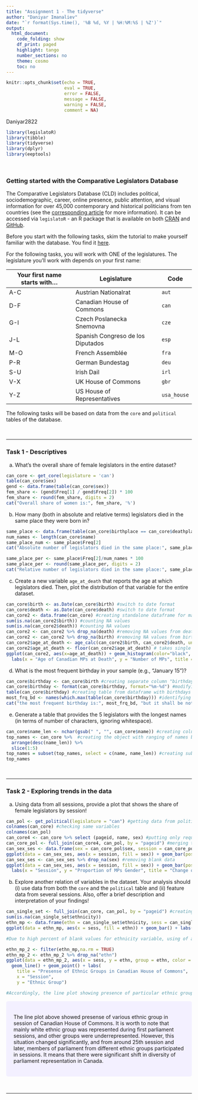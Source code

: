 ```yaml
---
title: "Assignment 1 - The tidyverse"
author: "Daniyar Imanaliev"
date: "`r format(Sys.time(), '%B %d, %Y | %H:%M:%S | %Z')`"
output:
  html_document:
    code_folding: show
    df_print: paged
    highlight: tango
    number_sections: no
    theme: cosmo
    toc: no
---
```

  
<style>
div.answer {background-color:#f3f0ff; border-radius: 5px; padding: 20px;}
</style>

```r
knitr::opts_chunk$set(echo = TRUE,
                      eval = TRUE,
                      error = FALSE,
                      message = FALSE,
                      warning = FALSE,
                      comment = NA)
```

<!-- Do not forget to input your Github username in the YAML configuration up there --> 

Daniyar2822

```r
library(legislatoR)
library(tibble)
library(tidyverse)
library(dplyr)
library(eeptools)

```

<br>

### Getting started with the Comparative Legislators Database

The Comparative Legislators Database (CLD) includes political, sociodemographic, career, online presence, public attention, and visual information for over 45,000 contemporary and historical politicians from ten countries (see the [corresponding article](https://www.cambridge.org/core/journals/british-journal-of-political-science/article/comparative-legislators-database/D28BB58A8B2C08C8593DB741F42C18B2) for more information). It can be accessed via `legislatoR` - an R package that is available on both [CRAN](https://cran.r-project.org/web/packages/legislatoR/index.html) and [GitHub](https://github.com/saschagobel/legislatoR).

Before you start with the following tasks, skim the tutorial to make yourself familiar with the database. You find it [here](https://cran.r-project.org/web/packages/legislatoR/vignettes/legislatoR.html).

For the following tasks, you will work with ONE of the legislatures. The legislature you'll work with depends on your first name:

| Your first name starts with... | Legislature | Code |
|---------|-------|-------|
| A-C | Austrian Nationalrat | `aut` |
| D-F | Canadian House of Commons | `can` |
| G-I | Czech Poslanecka Snemovna | `cze` |
| J-L | Spanish Congreso de los Diputados | `esp` |
| M-O | French Assemblée | `fra` |
| P-R | German Bundestag | `deu` |
| S-U | Irish Dail | `irl` |
| V-X | UK House of Commons | `gbr` |
| Y-Z | US House of Representatives  | `usa_house` |

The following tasks will be based on data from the `core` and `political` tables of the database.

<br>

***

### Task 1 - Descriptives

a) What's the overall share of female legislators in the entire dataset?

```r
can_core <- get_core(legislature = 'can')
table(can_core$sex)
gend <- data.frame(table(can_core$sex))
fem_share <- (gend$Freq[1] / gend$Freq[2]) * 100
fem_share <- round(fem_share, digits = 2)
cat("Overall share of women is:", fem_share, '%')
```

b) How many (both in absolute and relative terms) legislators died in the same place they were born in?

```r
same_place <- data.frame(table(can_core$birthplace == can_core$deathplace))
num_names <- length(can_core$name)
same_place_num <- same_place$Freq[2]
cat("Absolute number of legislators died in the same place:", same_place_num)
```


```r

same_place_per <- same_place$Freq[2]/num_names * 100
same_place_per <- round(same_place_per, digits = 2)
cat("Relative number of legislators died in the same place:", same_place_per, "%")
```

c) Create a new variable `age_at_death` that reports the age at which legislators died. Then, plot the distribution of that variable for the entire dataset.

```r
can_core$birth <- as.Date(can_core$birth) #switch to date format
can_core$death <- as.Date(can_core$death) #switch to date format
can_core2 <- data.frame(can_core) #creating standalone dataframe for manipulations
sum(is.na(can_core2$birth)) #counting NA values
sum(is.na(can_core2$death)) #counting NA values
can_core2 <- can_core2 %>% drop_na(death) #removing NA values from death column
can_core2 <- can_core2 %>% drop_na(birth) #removing NA values from birth column
can_core2$age_at_death <- age_calc(can_core2$birth, can_core2$death, units = 'years') #calculating age
can_core2$age_at_death <- floor(can_core2$age_at_death) # takes single numeric argument for creating plot
ggplot(can_core2, aes(x=age_at_death)) + geom_histogram(color="black", fill="blue",  binwidth=5) +
  labs(x = "Age of Canadian MPs at Death", y = "Number of MPs", title = "Canadian MPs Lifetime")
```

d) What is the most frequent birthday in your sample (e.g., “January 15")?

```r
can_core$birthday <- can_core$birth #creating separate column "birthday"
can_core$birthday <- format(can_core$birthday, format="%m-%d") #modifying format removing years
table(can_core$birthday) #creating table from dataframe with birthdays only
most_frq_bd <- names(which.max(table(can_core$birthday))) #identifying the most frequent date of birth
cat("the most frequent birthday is:", most_frq_bd, "but it shall be noted that 01-01 is used when date of birth unknown or missed")


```

e) Generate a table that provides the 5 legislators with the longest names (in terms of number of characters, ignoring whitespace). 

```r
can_core$name_len <- nchar(gsub(" ", "", can_core$name)) #creating column counting length of names ignoring whitespace
top_names <- can_core %>%  #creating the object with ranging of names by its length
  arrange(desc(name_len)) %>%
  slice(1:5)
top_names = subset(top_names, select = c(name, name_len)) #creating subset for presenting table with findings
top_names

```

<br>

***

### Task 2 - Exploring trends in the data 

a) Using data from all sessions, provide a plot that shows the share of female legislators by session! 

```r
can_pol <- get_political(legislature = "can") #getting data from political dataset
colnames(can_core) #checking same variables
colnames(can_pol) 
can_core4 <- can_core %>% select (pageid, name, sex) #putting only required variables from the core dataset  
can_core_pol <- full_join(can_core4, can_pol, by = "pageid") #merging two datasets 
can_sex_ses <- data.frame(sex = can_core_pol$sex, session = can_core_pol$session) #creating separate dataframe for building plots
ggplot(data = can_sex_ses, aes(x = session, fill = sex)) + geom_bar(position = "fill")
can_sex_ses <- can_sex_ses %>% drop_na(sex) #removing blank data
ggplot(data = can_sex_ses, aes(x = session, fill = sex)) + geom_bar(position = "fill") +
  labs(x = "Session", y = "Proportion of MPs Gender", title = "Change of Gender Proportion in Canadian HoC")
```

b) Explore another relation of variables in the dataset. Your analysis should (i) use data from both the `core` and the `political` table and (ii) feature data from several sessions. Also, offer a brief description and interpretation of your findings! 

```r
can_single_set <- full_join(can_core, can_pol, by = "pageid") #creating single dataset 
sum(is.na(can_single_set$ethnicity))
ethn_mp <- data.frame(ethn = can_single_set$ethnicity, sess = can_single_set$session)
ggplot(data = ethn_mp, aes(x = sess, fill = ethn)) + geom_bar() + labs(x = "Session", y = "Number of MPs per Ethnicity", title = "Ethniс Composition of Canadian MPs per Each Session")

#Due to high percent of blank values for ethnicity variable, using of absolute and relative values is not appropriate since it may lead to incorrect findings and interpretation

```


```r
ethn_mp_2 <- filter(ethn_mp,na.rm = TRUE)
ethn_mp_2 <- ethn_mp_2 %>% drop_na("ethn")
ggplot(data = ethn_mp_2, aes(x = sess, y = ethn, group = ethn, color = ethn)) + 
  geom_line() + geom_point() + labs(
    title = "Presense of Ethnic Groups in Canadian House of Commons",
    x = "Session",
    y = "Ethnic Group")

#Accordingly, the line plot showing presence of particular ethnic group in parliament session has been used

```



<div class = "answer">
The line plot above showed presense of various ethnic group in session of Canadian House of Commons.
It is worth to note that mainly white ethnic group was represented during first parliament sessions, and other groups were underrepresented.
However, this situation changed significantly, and from around 25th session and later, members of parliament from different ethnic groups participated in sessions. It means that there were significant shift in diversity of parliament representation in Canada.



</div>

<br>

***



